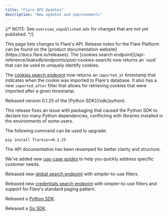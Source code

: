 ```yaml
---
title: "Flare API Updates"
description: "New updates and improvements"
---
```


{/*
NOTE: See `overview_unpublished.mdx` for changes that are not yet published.
*/}

<Note>
This page lists changes to Flare's API.
Release notes for the Flare Platform can be found on the [product documentation website](https://docs.flare.io/releases).
</Note>

<Update label="2024-12" description="API - December 2024">
  The [cookies search endpoint](/api-reference/leaksdb/endpoints/post-cookies-search) now
  returns an `uuid` that can be used to uniquely identify cookies.

  The [cookies search endpoint](/api-reference/leaksdb/endpoints/post-cookies-search) now
  returns an `imported_at` timestamp that indicates when the cookie was imported to Flare's
  database. It also has a new `imported_after` filter that allows for retrieving cookies
  that were imported after a given timestamp.
</Update>

<Update label="2024-10-22" description="Python SDK - v0.1.25">
  Released version 0.1.25 of the
  [Python SDK](/sdk/python).

  This release fixes an issue with packaging that caused the Python SDK to
  declare too many Python dependencies, conflicting with libraries installed
  in the environments of some users.

  The following command can be used to upgrade:
  ```shell
  pip install flareio>=0.1.25
  ```
</Update>

<Update label="2024-09" description="API - September 2024">
  The API documentation has been revamped for better clarity and structure.

  We’ve added new [use-case guides](/introduction/getting-started)
  to help you quickly address specific customer needs.

  Released new [global search endpoint](/api-reference/v4/endpoints/global-search)
  with simpler-to-use filters.

  Released new [credentials search endpoint](/api-reference/leaksdb/endpoints/post-credentials-search)
  with simpler-to-use filters and support for Flare's standard paging pattern.

  Released a [Python SDK](/sdk/python).

  Released a [Go SDK](/sdk/go).
</Update>
